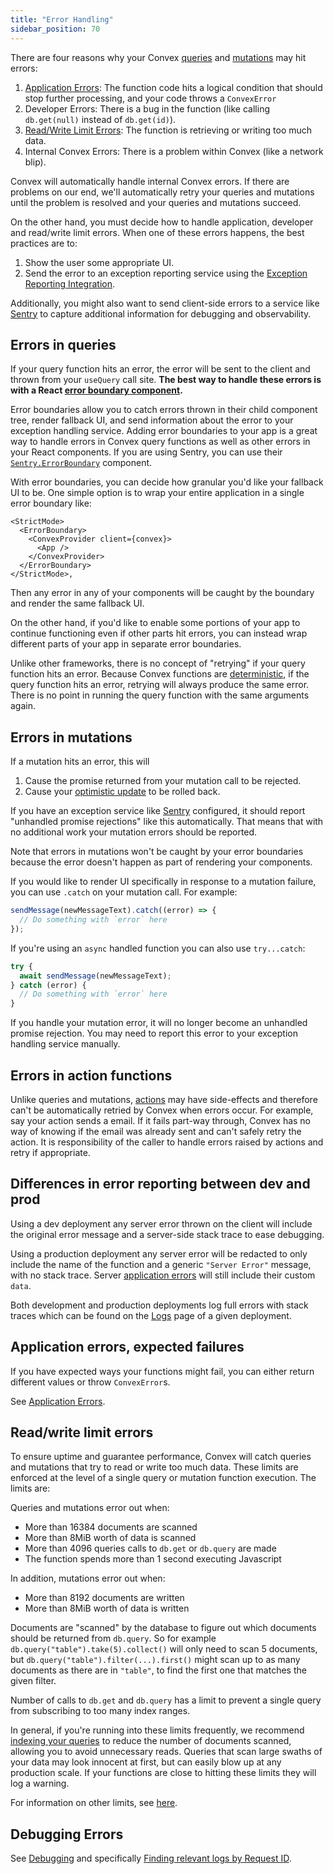 ```yaml
---
title: "Error Handling"
sidebar_position: 70
---
```


There are four reasons why your Convex
[queries](/docs/functions/query-functions.mdx) and
[mutations](/docs/functions/mutation-functions.mdx) may hit errors:

1. [Application Errors](#application-errors-expected-failures): The function
   code hits a logical condition that should stop further processing, and your
   code throws a `ConvexError`
1. Developer Errors: There is a bug in the function (like calling `db.get(null)`
   instead of `db.get(id)`).
1. [Read/Write Limit Errors](#readwrite-limit-errors): The function is
   retrieving or writing too much data.
1. Internal Convex Errors: There is a problem within Convex (like a network
   blip).

Convex will automatically handle internal Convex errors. If there are problems
on our end, we'll automatically retry your queries and mutations until the
problem is resolved and your queries and mutations succeed.

On the other hand, you must decide how to handle application, developer and
read/write limit errors. When one of these errors happens, the best practices
are to:

1. Show the user some appropriate UI.
2. Send the error to an exception reporting service using the
   [Exception Reporting Integration](/production/integrations/exception-reporting).

Additionally, you might also want to send client-side errors to a service like
[Sentry](https://sentry.io) to capture additional information for debugging and
observability.

## Errors in queries

If your query function hits an error, the error will be sent to the client and
thrown from your `useQuery` call site. **The best way to handle these errors is
with a React
[error boundary component](https://reactjs.org/docs/error-boundaries.html).**

Error boundaries allow you to catch errors thrown in their child component tree,
render fallback UI, and send information about the error to your exception
handling service. Adding error boundaries to your app is a great way to handle
errors in Convex query functions as well as other errors in your React
components. If you are using Sentry, you can use their
[`Sentry.ErrorBoundary`](https://docs.sentry.io/platforms/javascript/guides/react/components/errorboundary/)
component.

With error boundaries, you can decide how granular you'd like your fallback UI
to be. One simple option is to wrap your entire application in a single error
boundary like:

```tsx
<StrictMode>
  <ErrorBoundary>
    <ConvexProvider client={convex}>
      <App />
    </ConvexProvider>
  </ErrorBoundary>
</StrictMode>,
```

Then any error in any of your components will be caught by the boundary and
render the same fallback UI.

On the other hand, if you'd like to enable some portions of your app to continue
functioning even if other parts hit errors, you can instead wrap different parts
of your app in separate error boundaries.

<Admonition type="note" title="Retrying">

Unlike other frameworks, there is no concept of "retrying" if your query
function hits an error. Because Convex functions are
[deterministic](/docs/functions/query-functions.mdx#caching-reactivity), if the
query function hits an error, retrying will always produce the same error. There
is no point in running the query function with the same arguments again.

</Admonition>

## Errors in mutations

If a mutation hits an error, this will

1. Cause the promise returned from your mutation call to be rejected.
2. Cause your [optimistic update](/docs/client/react/optimistic-updates.mdx) to
   be rolled back.

If you have an exception service like [Sentry](https://sentry.io/) configured,
it should report "unhandled promise rejections" like this automatically. That
means that with no additional work your mutation errors should be reported.

Note that errors in mutations won't be caught by your error boundaries because
the error doesn't happen as part of rendering your components.

If you would like to render UI specifically in response to a mutation failure,
you can use `.catch` on your mutation call. For example:

```javascript
sendMessage(newMessageText).catch((error) => {
  // Do something with `error` here
});
```

If you're using an `async` handled function you can also use `try...catch`:

```javascript
try {
  await sendMessage(newMessageText);
} catch (error) {
  // Do something with `error` here
}
```

<Admonition type="caution" title="Reporting caught errors">

If you handle your mutation error, it will no longer become an unhandled promise
rejection. You may need to report this error to your exception handling service
manually.

</Admonition>

## Errors in action functions

Unlike queries and mutations, [actions](//docs/functions/actions.mdx) may have
side-effects and therefore can't be automatically retried by Convex when errors
occur. For example, say your action sends a email. If it fails part-way through,
Convex has no way of knowing if the email was already sent and can't safely
retry the action. It is responsibility of the caller to handle errors raised by
actions and retry if appropriate.

## Differences in error reporting between dev and prod

Using a dev deployment any server error thrown on the client will include the
original error message and a server-side stack trace to ease debugging.

Using a production deployment any server error will be redacted to only include
the name of the function and a generic `"Server Error"` message, with no stack
trace. Server
[application errors](/docs/functions/error-handling/application-errors.mdx) will
still include their custom `data`.

Both development and production deployments log full errors with stack traces
which can be found on the [Logs](/docs/dashboard/deployments/logs.md) page of a
given deployment.

## Application errors, expected failures

If you have expected ways your functions might fail, you can either return
different values or throw `ConvexError`s.

See [Application Errors](/docs/functions/error-handling/application-errors.mdx).

## Read/write limit errors

To ensure uptime and guarantee performance, Convex will catch queries and
mutations that try to read or write too much data. These limits are enforced at
the level of a single query or mutation function execution. The limits are:

Queries and mutations error out when:

- More than 16384 documents are scanned
- More than 8MiB worth of data is scanned
- More than 4096 queries calls to `db.get` or `db.query` are made
- The function spends more than 1 second executing Javascript

In addition, mutations error out when:

- More than 8192 documents are written
- More than 8MiB worth of data is written

Documents are "scanned" by the database to figure out which documents should be
returned from `db.query`. So for example `db.query("table").take(5).collect()`
will only need to scan 5 documents, but `db.query("table").filter(...).first()`
might scan up to as many documents as there are in `"table"`, to find the first
one that matches the given filter.

Number of calls to `db.get` and `db.query` has a limit to prevent a single query
from subscribing to too many index ranges.

In general, if you're running into these limits frequently, we recommend
[indexing your queries](/docs/database/indexes/indexes.md) to reduce the number
of documents scanned, allowing you to avoid unnecessary reads. Queries that scan
large swaths of your data may look innocent at first, but can easily blow up at
any production scale. If your functions are close to hitting these limits they
will log a warning.

For information on other limits, see [here](/docs/production/state/limits.mdx).

## Debugging Errors

See [Debugging](/docs/functions/debugging.mdx) and specifically
[Finding relevant logs by Request ID](/docs/functions/debugging.mdx#finding-relevant-logs-by-request-id).

